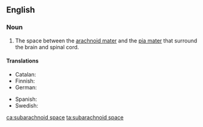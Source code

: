 ==English==

===Noun===
{{en-noun}}
{{wikipedia}}

# {{context|anatomy|lang=en}} The space between the [[arachnoid mater]] and the [[pia mater]] that surround the brain and spinal cord.

====Translations====
{{trans-top|space between the arachnoid mater}}
* Catalan: {{t+|ca|espai subaracnoïdal|m}}
* Finnish: {{t|fi|lukinkalvonalaistila}}
* German: {{t|de|Subarachnoidalraum|m}}
{{trans-mid}}
* Spanish: {{t|es|espacio subaracnoideo|m}}
* Swedish: {{t+|sv|subaraknoidalrum}}
{{trans-bottom}}

[[ca:subarachnoid space]]
[[ta:subarachnoid space]]